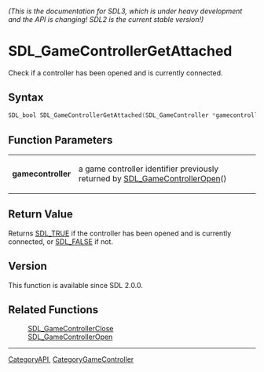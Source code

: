 ====== (This is the documentation for SDL3, which is under heavy development and the API is changing! SDL2 is the current stable version!) ======
= SDL_GameControllerGetAttached =

Check if a controller has been opened and is currently connected.

== Syntax ==

<syntaxhighlight lang='c'>
SDL_bool SDL_GameControllerGetAttached(SDL_GameController *gamecontroller);
</syntaxhighlight>

== Function Parameters ==

{|
|'''gamecontroller'''
|a game controller identifier previously returned by [[SDL_GameControllerOpen]]()
|}

== Return Value ==

Returns [[SDL_TRUE]] if the controller has been opened and is currently
connected, or [[SDL_FALSE]] if not.

== Version ==

This function is available since SDL 2.0.0.

== Related Functions ==

:[[SDL_GameControllerClose]]
:[[SDL_GameControllerOpen]]

----
[[CategoryAPI]], [[CategoryGameController]]


